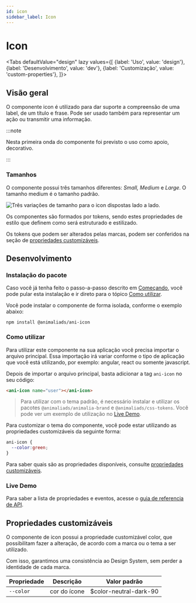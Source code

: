 ```yaml
---
id: icon
sidebar_label: Icon
---
```






# Icon

<Tabs
  defaultValue="design"
  lazy
  values={[
    {label: 'Uso', value: 'design'},
    {label: 'Desenvolvimento', value: 'dev'},
    {label: 'Customização', value: 'custom-properties'},
  ]}>

  <TabItem value="design">

## Visão geral

O componente icon é utilizado para dar suporte a compreensão de uma label, de um título e frase. Pode ser usado também para representar um ação ou transmitir uma informação.

:::note

Nesta primeira onda do componente foi previsto o uso como apoio, decorativo.

:::

### Tamanhos

O componente possui três tamanhos diferentes: *Small,* *Medium* e *Large*. O tamanho medium é o tamanho padrão.

<img
  src={iconSize}
  alt="Três variações de tamanho para o icon dispostas lado a lado."
/>

Os componentes são formados por tokens, sendo estes propriedades de estilo que definem como será estruturado e estilizado. 

Os tokens que podem ser alterados pelas marcas, podem ser conferidos na seção de [propriedades customizáveis](#propriedades-customizáveis).
</TabItem>

<TabItem value="dev">

## Desenvolvimento

### Instalação do pacote

Caso você já tenha feito o passo-a-passo descrito em [Começando](?path=/docs/começando--page),
você pode pular esta instalação e ir direto para o tópico [Como utilizar](#como-utilizar).

Você pode instalar o componente de forma isolada, conforme o exemplo abaixo:

```
npm install @animaliads/ani-icon
```

### Como utilizar

Para utilizar este componente na sua aplicação você precisa importar o arquivo principal.
Essa importação irá variar conforme o tipo de aplicação que você está utilizando, por exemplo: angular, react ou
somente javascript.

Depois de importar o arquivo principal, basta adicionar a tag `ani-icon` no seu código:

```html
<ani-icon name="user"></ani-icon>
```

> Para utilizar com o tema padrão, é necessário instalar e utilizar os pacotes `@animaliads/animalia-brand`
> e `@animaliads/css-tokens`. Você pode ver um exemplo de utilização no [Live Demo](#live-demo).

Para customizar o tema do componente, você pode estar utilizando as propriedades customizáveis
da seguinte forma:

```css
ani-icon {
  --color:green;
}
```

Para saber quais são as propriedades disponíveis, consulte [propriedades customizáveis](#propriedades-customizáveis).

### Live Demo

<LiveDemoComponent
  react="https://stackblitz.com/edit/react-ani-icon?embed=1&file=src/App.js"
/>

Para saber a lista de propriedades e eventos, acesse o [guia de referencia de API](/docs/api-icon--sample).

</TabItem>

<TabItem value="custom-properties">


## Propriedades customizáveis

O componente de icon possui a propriedade customizável color, que possibilitam fazer a alteração, de acordo com a marca ou o tema a ser utilizado.

Com isso, garantimos uma consistência ao Design System, sem perder a identidade de cada marca.

| Propriedade          | Descrição                                     | Valor padrão            |
| -------------------- | --------------------------------------------- | ----------------------- |
| `--color `           | cor do ícone                                  | $color-neutral-dark-90  |

</TabItem>
</Tabs>